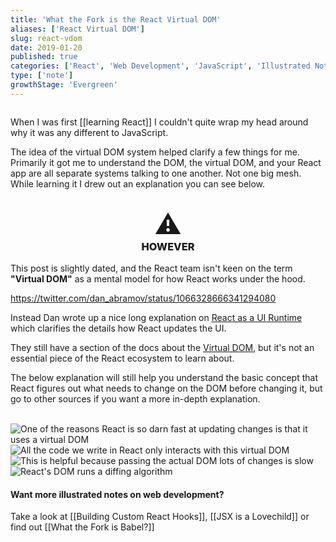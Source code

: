 ```yaml
---
title: 'What the Fork is the React Virtual DOM'
aliases: ['React Virtual DOM']
slug: react-vdom
date: 2019-01-20
published: true
categories: ['React', 'Web Development', 'JavaScript', 'Illustrated Notes']
type: ['note']
growthStage: 'Evergreen'
---
```



<Image alt="" src="https://res.cloudinary.com/dg3gyk0gu/image/upload/c_scale,w_400/v1592834724/maggieappleton.com/egghead-course-notes/react-vdom/thumb_2x.png" />

<br />

<IntroParagraph>

When I was first [[learning React]] I couldn't quite wrap my head around why it was any different to JavaScript.

</IntroParagraph>

The idea of the virtual DOM system helped clarify a few things for me. Primarily it got me to understand the DOM, the virtual DOM, and your React app are all separate systems talking to one another. Not one big mesh. While learning it I drew out an explanation you can see below.

<br />

<SimpleCard>

<p aria-role="image" style="margin: 0 auto; text-align: center;font-size: 3em">⚠️</p>

<h3 style="text-align: center; margin-top: 0; font-weight: 800;"> HOWEVER </h3>

This post is slightly dated, and the React team isn't keen on the term **"Virtual DOM"** as a mental model for how React works under the hood.

https://twitter.com/dan_abramov/status/1066328666341294080

Instead Dan wrote up a nice long explanation on [React as a UI Runtime](https://overreacted.io/react-as-a-ui-runtime/) which clarifies the details how React updates the UI.

They still have a section of the docs about the [Virtual DOM](https://reactjs.org/docs/faq-internals.html), but it's not an essential piece of the React ecosystem to learn about.

The below explanation will still help you understand the basic concept that React figures out what needs to change on the DOM before changing it, but go to other sources if you want a more in-depth explanation.

<br />

</SimpleCard>


<Image alt="One of the reasons React is so darn fast at updating changes  is that it uses a virtual DOM" src="https://res.cloudinary.com/dg3gyk0gu/image/upload/v1592262854/maggieappleton.com/egghead-course-notes/react-vdom/ReactVDom_1_2x.png" />

<Image alt="All the code we write in React only interacts with this virtual DOM" src="https://res.cloudinary.com/dg3gyk0gu/image/upload/v1592262852/maggieappleton.com/egghead-course-notes/react-vdom/ReactVDom_2_2x.png" />

<Image alt="This is helpful because passing the actual DOM lots of changes is slow" src="https://res.cloudinary.com/dg3gyk0gu/image/upload/v1592262852/maggieappleton.com/egghead-course-notes/react-vdom/ReactVDom_3_2x.png" />

<Image alt="React's DOM runs a diffing algorithm" src="https://res.cloudinary.com/dg3gyk0gu/image/upload/v1592262854/maggieappleton.com/egghead-course-notes/react-vdom/ReactVDom_4_2x.png" />

#### Want more illustrated notes on web development?

Take a look at [[Building Custom React Hooks]], [[JSX is a Lovechild]] or find out [[What the Fork is Babel?]]